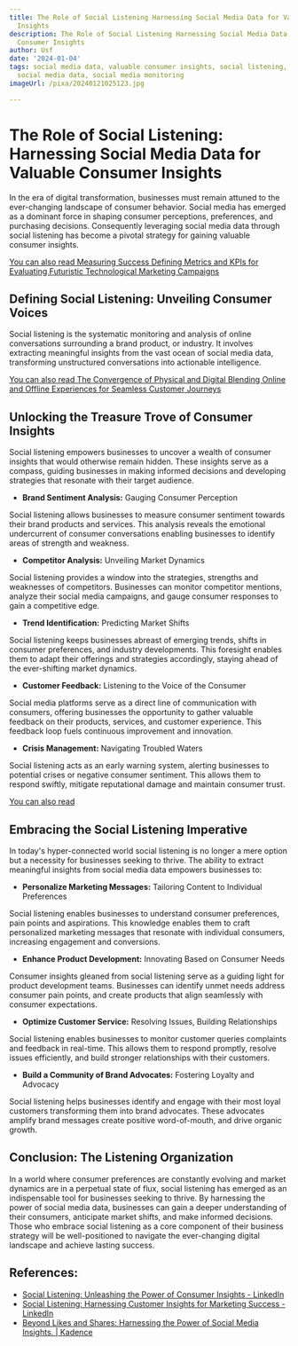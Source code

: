 ```yaml
---
title: The Role of Social Listening Harnessing Social Media Data for Valuable Consumer
  Insights
description: The Role of Social Listening Harnessing Social Media Data for Valuable
  Consumer Insights
author: Usf
date: '2024-01-04'
tags: social media data, valuable consumer insights, social listening, harnessing
  social media data, social media monitoring
imageUrl: /pixa/20240121025123.jpg

---
```

# The Role of Social Listening: Harnessing  Social Media Data for Valuable Consumer Insights

In the  era of digital transformation, businesses must remain attuned to the  ever-changing landscape of consumer behavior. Social media has emerged as a dominant force  in shaping consumer perceptions, preferences, and purchasing decisions. Consequently leveraging social media data through social listening  has become a pivotal strategy for gaining valuable consumer insights.

[You can also read Measuring Success Defining Metrics and KPIs for Evaluating Futuristic Technological Marketing Campaigns](Measuring%20Success%20Defining%20Metrics%20and%20KPIs%20for%20Evaluating%20Futuristic%20Technological%20Marketing%20Campaigns)


## Defining Social Listening: Unveiling Consumer Voices

Social listening is  the systematic monitoring and analysis of online conversations  surrounding a brand product, or industry. It involves extracting meaningful insights from the vast ocean of social media data, transforming unstructured conversations into actionable intelligence.

[You can also read The Convergence of Physical and Digital Blending Online and Offline Experiences for  Seamless Customer Journeys](The%20Convergence%20of%20Physical%20and%20Digital%20Blending%20Online%20and%20Offline%20Experiences%20for%20Seamless%20Customer%20Journeys)


## Unlocking the Treasure Trove  of Consumer  Insights

Social listening empowers businesses  to uncover a wealth of consumer insights that  would  otherwise remain  hidden. These insights serve as a compass, guiding businesses in making  informed decisions and developing  strategies that resonate with their target audience.

* **Brand Sentiment Analysis:**  Gauging Consumer Perception

Social listening allows businesses to measure consumer sentiment towards their brand products and services. This analysis  reveals the emotional undercurrent of consumer conversations enabling businesses  to identify areas of strength and weakness.

* **Competitor Analysis:** Unveiling Market Dynamics

Social listening provides a window into the strategies, strengths and weaknesses of competitors. Businesses can monitor competitor  mentions, analyze their  social  media campaigns, and gauge consumer responses to gain a competitive edge.

* **Trend Identification:** Predicting Market Shifts

Social listening keeps businesses abreast of emerging  trends, shifts in consumer preferences, and industry developments. This foresight enables them to adapt their offerings and strategies accordingly, staying ahead of the ever-shifting market  dynamics.

*  **Customer  Feedback:** Listening to the Voice of the Consumer

Social media platforms serve as a direct line of communication  with  consumers, offering businesses the opportunity to gather valuable feedback on their products, services, and customer experience. This feedback loop fuels continuous improvement and innovation.

* **Crisis Management:** Navigating Troubled Waters

Social listening acts as an early warning  system, alerting businesses to potential crises or  negative consumer sentiment. This allows them  to respond swiftly, mitigate reputational damage and  maintain consumer trust.

[You can also read  ]()


## Embracing  the  Social Listening Imperative

In today's hyper-connected world social listening is no  longer a mere option but a necessity for businesses seeking to thrive. The ability to extract meaningful  insights from social media data  empowers businesses to:

* **Personalize Marketing Messages:** Tailoring Content to Individual Preferences

Social listening  enables businesses to understand consumer preferences, pain points and aspirations. This knowledge enables them to craft personalized marketing messages  that resonate  with individual consumers, increasing engagement  and conversions.

* **Enhance Product Development:** Innovating Based on Consumer Needs

Consumer insights gleaned from social  listening serve as a guiding light for product development teams. Businesses can identify unmet needs  address consumer pain points, and create products that align seamlessly with consumer expectations.

* **Optimize Customer Service:** Resolving Issues,  Building Relationships

Social listening enables businesses to monitor customer queries complaints and feedback in  real-time. This allows  them to respond  promptly, resolve issues efficiently, and build stronger  relationships  with  their customers.

* **Build a Community of Brand Advocates:** Fostering  Loyalty  and Advocacy

Social listening  helps businesses identify and  engage with their most loyal customers transforming them into brand advocates.  These advocates amplify brand messages create positive word-of-mouth, and drive organic growth.

## Conclusion: The Listening Organization

In  a world  where consumer preferences are constantly evolving and market dynamics  are in a perpetual state of flux, social listening has emerged as an indispensable tool for businesses seeking to  thrive. By harnessing the power of social media data,  businesses can gain a deeper understanding of their consumers, anticipate  market shifts, and make informed  decisions. Those who embrace social listening as a core component of their business strategy will be well-positioned to navigate the ever-changing digital  landscape and achieve lasting success.

## References:
- [Social Listening: Unleashing the Power of Consumer Insights - LinkedIn](https://www.linkedin.com/pulse/social-listening-unleashing-power-consumer-insights-ahmmad-farabi)
- [Social Listening: Harnessing Customer Insights for Marketing Success - LinkedIn](https://www.linkedin.com/pulse/social-listening-harnessing-customer-insights-marketing-success)
- [Beyond Likes and Shares: Harnessing the Power of Social Media Insights. | Kadence](https://kadence.com/en-us/beyond-likes-and-shares-harnessing-the-power-of-social-media-insights/)
